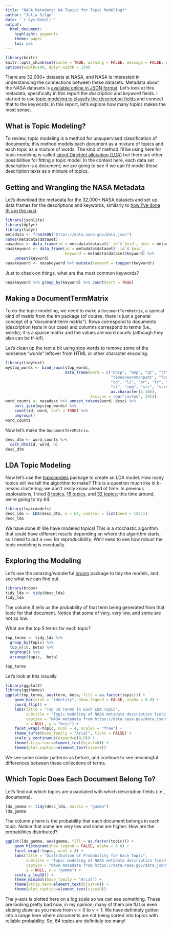 ```yaml
---
title: "NASA Metadata: 64 Topics for Topic Modeling?"
author: "Julia Silge"
date: '`r Sys.Date()`'
output:
  html_document:
    highlight: pygments
    theme: paper
    toc: yes
---
```


```r
library(knitr)
knitr::opts_chunk$set(cache = TRUE, warning = FALSE, message = FALSE, dpi = 180)
options(width=100, dplyr.width = 150)
```

There are 32,000+ datasets at NASA, and NASA is interested in understanding the connections between these datasets. Metadata about the NASA datasets is [available online in JSON format](https://data.nasa.gov/data.json). Let's look at this metadata, specifically in this report the *description* and *keyword* fields. I started to use [topic modeling to classify the description fields](http://rpubs.com/juliasilge/201707) and connect that to the keywords; in this report, let's explore how many topics makes the most sense.

## What is Topic Modeling?

To review, topic modeling is a method for unsupervised classification of documents; this method models each document as a mixture of topics and each topic as a mixture of words. The kind of method I'll be using here for topic modeling is called [latent Dirichlet allocation (LDA)](https://en.wikipedia.org/wiki/Latent_Dirichlet_allocation) but there are other possibilities for fitting a topic model. In the context here, each data set description is a document; we are going to see if we can fit model these description texts as a mixture of topics.

## Getting and Wrangling the NASA Metadata

Let's download the metadata for the 32,000+ NASA datasets and set up data frames for the descriptions and keywords, similarly to [how I've done this in the past](http://rpubs.com/juliasilge/200028).

```r
library(jsonlite)
library(dplyr)
library(tidyr)
metadata <- fromJSON("https://data.nasa.gov/data.json")
names(metadata$dataset)
nasadesc <- data_frame(id = metadata$dataset$`_id`$`$oid`, desc = metadata$dataset$description)
nasakeyword <- data_frame(id = metadata$dataset$`_id`$`$oid`, 
                          keyword = metadata$dataset$keyword) %>%
    unnest(keyword)
nasakeyword <- nasakeyword %>% mutate(keyword = toupper(keyword))
```

Just to check on things, what are the most common keywords?

```r
nasakeyword %>% group_by(keyword) %>% count(sort = TRUE)
```

## Making a DocumentTermMatrix

To do the topic modeling, we need to make a `DocumentTermMatrix`, a special kind of matrix from the tm package (of course, there is just a general concept of a "document-term matrix"). Rows correspond to documents (description texts in our case) and columns correspond to terms (i.e., words); it is a sparse matrix and the values are word counts (although they also can be tf-idf).

Let's clean up the text a bit using stop words to remove some of the nonsense "words" leftover from HTML or other character encoding.

```r
library(tidytext)
mystop_words <- bind_rows(stop_words, 
                          data_frame(word = c("nbsp", "amp", "gt", "lt",
                                              "timesnewromanpsmt", "font",
                                              "td", "li", "br", "tr", "quot",
                                              "st", "img", "src", "strong",
                                              as.character(1:10)), 
                                     lexicon = rep("custom", 25)))
word_counts <- nasadesc %>% unnest_tokens(word, desc) %>%
    anti_join(mystop_words) %>%
    count(id, word, sort = TRUE) %>%
    ungroup()
word_counts
```

Now let's make the `DocumentTermMatrix`.

```r
desc_dtm <- word_counts %>%
  cast_dtm(id, word, n)
desc_dtm
```

## LDA Topic Modeling

Now let's use the [topicmodels](https://cran.r-project.org/package=topicmodels) package to create an LDA model. How many topics will we tell the algorithm to make? This is a question much like in $k$-means clustering; we don't really know ahead of time. In previous explorations, I tried [8 topics](http://rpubs.com/juliasilge/201707), [16 topics](http://rpubs.com/juliasilge/220623), and [32 topics](http://rpubs.com/juliasilge/220633); this time around, we're going to try 64.

```r
library(topicmodels)
desc_lda <- LDA(desc_dtm, k = 64, control = list(seed = 1234))
desc_lda
```

We have done it! We have modeled topics! This is a stochastic algorithm that could have different results depending on where the algorithm starts, so I need to put a `seed` for reproducibility. We'll need to see how robust the topic modeling is eventually.

## Exploring the Modeling

Let's use the amazing/wonderful [broom](https://github.com/dgrtwo/broom) package to tidy the models, and see what we can find out.

```r
library(broom)
tidy_lda <- tidy(desc_lda)
tidy_lda
```

The column $\beta$ tells us the probability of that term being generated from that topic for that document. Notice that some of very, very low, and some are not so low.

What are the top 5 terms for each topic?

```r
top_terms <- tidy_lda %>%
  group_by(topic) %>%
  top_n(10, beta) %>%
  ungroup() %>%
  arrange(topic, -beta)

top_terms
```

Let's look at this visually.

```r
library(ggplot2)
library(ggthemes)
ggplot(top_terms, aes(term, beta, fill = as.factor(topic))) +
    geom_bar(stat = "identity", show.legend = FALSE, alpha = 0.8) +
    coord_flip() +
    labs(title = "Top 10 Terms in Each LDA Topic",
         subtitle = "Topic modeling of NASA metadata description field texts",
         caption = "NASA metadata from https://data.nasa.gov/data.json",
         x = NULL, y = "beta") +
    facet_wrap(~topic, ncol = 4, scales = "free") +
    theme_tufte(base_family = "Arial", ticks = FALSE) +
    scale_y_continuous(expand=c(0,0)) +
    theme(strip.text=element_text(hjust=0)) +
    theme(plot.caption=element_text(size=9))
```

We see some similar patterns as before, and continue to see meaningful differences between these collections of terms.

## Which Topic Does Each Document Belong To?

Let's find out which topics are associated with which description fields (i.e., documents).

```r
lda_gamma <- tidy(desc_lda, matrix = "gamma")
lda_gamma
```

The column $\gamma$ here is the probability that each document belongs in each topic. Notice that some are very low and some are higher. How are the probabilities distributed?

```r
ggplot(lda_gamma, aes(gamma, fill = as.factor(topic))) +
    geom_histogram(show.legend = FALSE, alpha = 0.8) +
    facet_wrap(~topic, ncol = 4) +
    labs(title = "Distribution of Probability for Each Topic",
         subtitle = "Topic modeling of NASA metadata description field texts",
         caption = "NASA metadata from https://data.nasa.gov/data.json",
         y = NULL, x = "gamma") +
    scale_y_log10() +
    theme_minimal(base_family = "Arial") +
    theme(strip.text=element_text(hjust=0)) +
    theme(plot.caption=element_text(size=9))

```

The y-axis is plotted here on a log scale so we can see something. These are looking pretty bad now, in my opinion; many of them are flat or even sloping *down* as you move from $\gamma = 0$ to $\gamma = 1$. We have definitely gotten into a range here where documents are not being sorted into topics with reliable probability. So, 64 topics are definitely too many!

